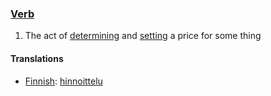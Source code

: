 ===[[Verb]]===
#The act of [[determine|determining]] and [[set]]ting a price for some thing

==== Translations ====
*[[Finnish]]: [[hinnoittelu]]